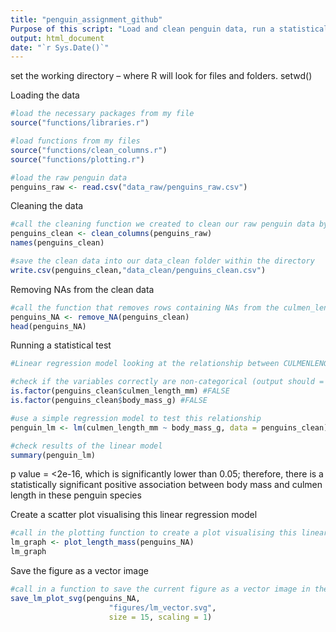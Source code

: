 ---
title: "penguin_assignment_github"
Purpose of this script: "Load and clean penguin data, run a statistical test on it before plotting and saving a figure of the data"
output: html_document
date: "`r Sys.Date()`"
---

set the working directory -- where R will look for files and folders. 
setwd()

Loading the data
```{r}
#load the necessary packages from my file
source("functions/libraries.r")

#load functions from my files
source("functions/clean_columns.r")
source("functions/plotting.r")

#load the raw penguin data
penguins_raw <- read.csv("data_raw/penguins_raw.csv")

```

Cleaning the data
```{r}
#call the cleaning function we created to clean our raw penguin data by fixing column names, removing empty rows (NA) and removing "comment" and "delta" columns
penguins_clean <- clean_columns(penguins_raw)
names(penguins_clean)

#save the clean data into our data_clean folder within the directory
write.csv(penguins_clean,"data_clean/penguins_clean.csv")

```

Removing NAs from the clean data
```{r}
#call the function that removes rows containing NAs from the culmen_length and body_mass-g columns and subsets this data
penguins_NA <- remove_NA(penguins_clean)
head(penguins_NA)

```

Running a statistical test
```{r}
#Linear regression model looking at the relationship between CULMENLENGTH and BODYMASS [Does body mass affect culmen length?]

#check if the variables correctly are non-categorical (output should = FALSE)
is.factor(penguins_clean$culmen_length_mm) #FALSE
is.factor(penguins_clean$body_mass_g) #FALSE

#use a simple regression model to test this relationship
penguin_lm <- lm(culmen_length_mm ~ body_mass_g, data = penguins_clean)

#check results of the linear model
summary(penguin_lm) 

```
p value = <2e-16, which is significantly lower than 0.05; therefore, there is a statistically significant positive association between body mass and culmen length in these penguin species


Create a scatter plot visualising this linear regression model
```{r}
#call in the plotting function to create a plot visualising this linear regression model
lm_graph <- plot_length_mass(penguins_NA)
lm_graph

```

Save the figure as a vector image
```{r}
#call in a function to save the current figure as a vector image in the figures folder within our directory
save_lm_plot_svg(penguins_NA, 
                      "figures/lm_vector.svg", 
                      size = 15, scaling = 1)
```



